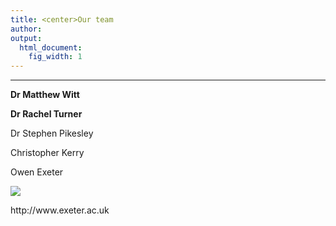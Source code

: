 ```yaml
---
title: <center>Our team
author:  
output:
  html_document:
    fig_width: 1
---
```


<!--- please update--->

----

**Dr Matthew Witt**

**Dr Rachel Turner**

Dr Stephen Pikesley

Christopher Kerry

Owen Exeter

![](C:/Users/owene/Pictures/profile.jpg)



http://www.exeter.ac.uk






